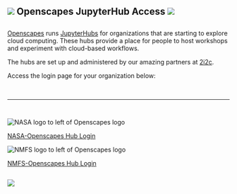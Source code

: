 
::: {.text-center style="margin-bottom: 2em;"}

# ![](images/openscapes_hex.png){.inline} Openscapes JupyterHub Access ![](images/2i2c-logo.png){.inline}

:::

[Openscapes](https://openscapes.org) runs [JupyterHubs](https://jupyter.org/hub) for organizations that are starting to explore cloud computing. These hubs provide a place for 
people to host workshops and experiment with cloud-based workflows. 

The hubs are set up and administered by our amazing partners at [2i2c](https://2i2c.org).

Access the login page for your organization below:

<br>

---

::: {layout-ncol="2" style="margin-top: 3em;"}

::: {.text-center}

::: {.login-area}

![](images/nasa-openscapes.png){.login-logo alt="NASA logo to left of Openscapes logo"}

[NASA-Openscapes Hub Login](https://openscapes.2i2c.cloud/){.btn-login .btn .btn-primary .btn-lg role="button"}

:::

:::


::: {.text-center}

::: {.login-area}

![](images/nmfs-openscapes.png){.login-logo alt="NMFS logo to left of Openscapes logo"}

[NMFS-Openscapes Hub Login](){.btn-login .btn .btn-primary .btn-lg role="button"}

:::

:::

:::

::: {.text-center}
![](images/jupyterhub-logo.png){style="margin-top: 1em;"}
:::
